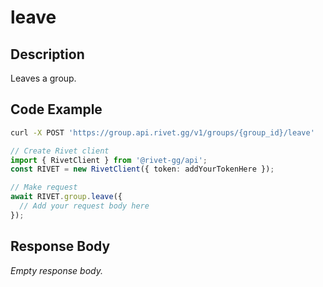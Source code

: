 
# leave

## Description

Leaves a group.


## Code Example

<CodeGroup title='Request' tag='POST' label='https://group.api.rivet.gg/v1/groups/{group_id}/leave'>

```bash {{ title: 'cURL' }}
curl -X POST 'https://group.api.rivet.gg/v1/groups/{group_id}/leave'
```

```ts
// Create Rivet client
import { RivetClient } from '@rivet-gg/api';
const RIVET = new RivetClient({ token: addYourTokenHere });

// Make request
await RIVET.group.leave({
  // Add your request body here
});
```

</CodeGroup>


## Response Body

_Empty response body._
